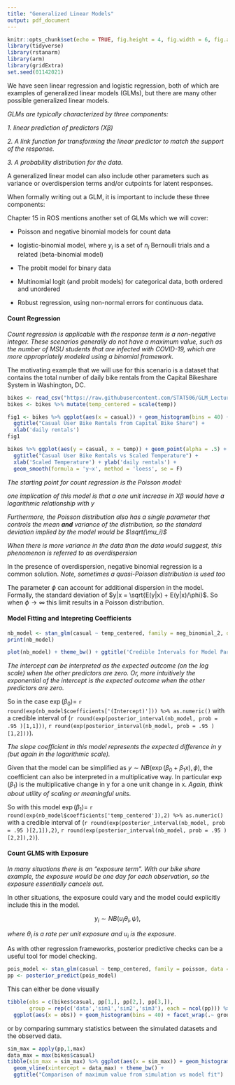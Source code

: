 ```yaml
---
title: "Generalized Linear Models"
output: pdf_document
---
```


\renewcommand{\vec}[1]{\mathbf{#1}}

```r
knitr::opts_chunk$set(echo = TRUE, fig.height = 4, fig.width = 6, fig.align = 'center')
library(tidyverse) 
library(rstanarm)
library(arm)
library(gridExtra)
set.seed(01142021)
```

We have seen linear regression and logistic regression, both of which are examples of generalized linear models (GLMs), but there are many other possible generalized linear models.

\vfill

*GLMs are typically characterized by three components:*

\vfill

*1. linear prediction of predictors ($X\beta$)*

\vfill

*2. A link function for transforming the linear predictor to match the support of the response.*

\vfill

*3. A probability distribution for the data.*

\vfill

A generalized linear model can also include other parameters such as variance or overdispersion terms and/or cutpoints for latent responses.

\vfill

When formally writing out a GLM, it is important to include these three components:

\begin{align}
y &\sim Bernoulli(\pi)\\
logit(\pi) & = XB
\end{align}

\vfill
\newpage

Chapter 15 in ROS mentions another set of GLMs which we will cover:
\vfill

- Poisson and negative binomial models for count data

\vfill

- logistic-binomial model, where $y_i$ is a set of $n_i$ Bernoulli trials and a related (beta-binomial model)

\vfill

- The probit model for binary data

\vfill

- Multinomial logit (and probit models) for categorical data, both ordered and unordered

\vfill

- Robust regression, using non-normal errors for continuous data.

\vfill

#### Count Regression

*Count regression is applicable with the response term is a non-negative integer. These scenarios generally do not have a maximum value, such as the number of MSU students that are infected with COVID-19, which are more appropriately modeled using a binomial framework.*

\vfill

The motivating example that we will use for this scenario is a dataset that contains the total number of daily bike rentals from the Capital Bikeshare System in Washington, DC.
\vfill


```r
bikes <- read_csv("https://raw.githubusercontent.com/STAT506/GLM_Lectures/main/daily_bike.csv")
bikes <- bikes %>% mutate(temp_centered = scale(temp))
```

\newpage

```r
fig1 <- bikes %>% ggplot(aes(x = casual)) + geom_histogram(bins = 40) + theme_bw() +
  ggtitle("Casual User Bike Rentals from Capital Bike Share") +
  xlab('daily rentals')
fig1
```
\vfill
```r
bikes %>% ggplot(aes(y = casual, x = temp)) + geom_point(alpha = .5) + theme_bw() +
  ggtitle("Casual User Bike Rentals vs Scaled Temperature") +
  xlab('Scaled Temperature') + ylab('daily rentals') +
  geom_smooth(formula = 'y~x', method = 'loess', se = F)
```

\newpage

\vfill

*The starting point for count regression is the Poisson model:*

\begin{align}
  y_i & \sim Poisson(\mu_i)\\
  \log(\mu_i) & = X_i \beta
\end{align}

\vfill

*one implication of this model is that a one unit increase in $X\beta$ would have a logarithmic relationship with y*

\vfill

*Furthermore, the Poisson distribution also has a single parameter that controls the mean __and__ variance of the distribution, so the standard deviation implied by the model would be $\sqrt(\mu_i)$*

\vfill

*When there is more variance in the data than the data would suggest, this phenomenon is referred to as overdispersion*

\vfill

In the presence of overdispersion, negative binomial regression is a common solution. *Note, sometimes a quasi-Poisson distribution is used too*

\vfill


\begin{align}
  y_i & \sim Negative Binomial(\mu_i, \phi)\\
  \log(\mu_i) & = X_i \beta
\end{align}

\vfill

The parameter $\phi$ can account for additional dispersion in the model. Formally, the standard deviation of $y|x = \sqrt{E(y|x) + E(y|x)/\phi}$. So when $\phi \rightarrow \infty$ this limit results in a Poisson distribution.

\newpage
#### Model Fitting and Intepreting Coefficients

```r
nb_model <- stan_glm(casual ~ temp_centered, family = neg_binomial_2, data = bikes, refresh = 0)
print(nb_model)
```
\vfill

```r
plot(nb_model) + theme_bw() + ggtitle('Credible Intervals for Model Parameters')
```

\newpage

*The intercept can be interpreted as the expected outcome (on the log scale) when the other predictors are zero. Or, more intuitively the exponential of the intercept is the expected outcome when the other predictors are zero.*

\vfill

So in the case $\exp(\beta_0) =$ `r round(exp(nb_model$coefficients['(Intercept)'])) %>% as.numeric()` with a credible interval of (`r round(exp(posterior_interval(nb_model, prob = .95 )[1,1]))`, `r round(exp(posterior_interval(nb_model, prob = .95 )[1,2]))`).

\vfill

*The slope coefficient in this model represents the expected difference in y (but again in the logarithmic scale).*

\vfill

Given that the model can be simplified as $y \sim NB(\exp(\beta_0 + \beta_1 x), \phi)$, the coefficient can also be interpreted in a multiplicative way. In particular $\exp(\beta_1)$ is the multiplicative change in y for a one unit change in x. *Again, think about utility of scaling or meaningful units.*

\vfill

So with this model $\exp(\beta_1)=$ `r round(exp(nb_model$coefficients['temp_centered']),2) %>% as.numeric()` with a credible interval of (`r round(exp(posterior_interval(nb_model, prob = .95 )[2,1]),2)`, `r round(exp(posterior_interval(nb_model, prob = .95 )[2,2]),2)`).

\vfill

#### Count GLMS with Exposure

*In many situations there is an "exposure term". With our bike share example, the exposure would be one day for each observation, so the exposure essentially cancels out.*

\vfill

In other situations, the exposure could vary and the model could explicitly include this in the model.

$$y_i \sim NB(u_i \theta_i, \psi),$$

*where $\theta_i$ is a rate per unit exposure and $u_i$ is the exposure.*

\newpage

As with other regression frameworks, posterior predictive checks can be a useful tool for model checking.

```r
pois_model <- stan_glm(casual ~ temp_centered, family = poisson, data = bikes, refresh = 0)
pp <- posterior_predict(pois_model)
```

\vfill
This can either be done visually

```r
tibble(obs = c(bikes$casual, pp[1,], pp[2,], pp[3,]), 
       group = rep(c('data','sim1','sim2','sim3'), each = ncol(pp))) %>% 
  ggplot(aes(x = obs)) + geom_histogram(bins = 40) + facet_wrap(.~ group) + theme_bw()
```

\vfill

or by comparing summary statistics between the simulated datasets and the observed data.

```r
sim_max = apply(pp,1,max)
data_max = max(bikes$casual)
tibble(sim_max = sim_max) %>% ggplot(aes(x = sim_max)) + geom_histogram(bins = 50 ) +
  geom_vline(xintercept = data_max) + theme_bw() + 
  ggtitle("Comparison of maximum value from simulation vs model fit")
```

